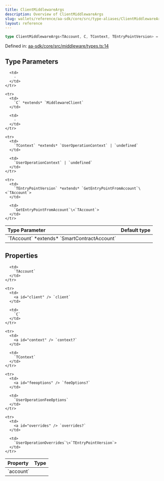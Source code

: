 ```yaml
---
title: ClientMiddlewareArgs
description: Overview of ClientMiddlewareArgs
slug: wallets/reference/aa-sdk/core/src/type-aliases/ClientMiddlewareArgs
layout: reference
---
```


```ts
type ClientMiddlewareArgs<TAccount, C, TContext, TEntryPointVersion> = object;
```

Defined in: [aa-sdk/core/src/middleware/types.ts:14](https://github.com/alchemyplatform/aa-sdk/blob/5b9429f0f16dcd4ff822527b8de589e19e88faa7/aa-sdk/core/src/middleware/types.ts#L14)

## Type Parameters

<table>
  <thead>
    <tr>
      <th align="left">Type Parameter</th>
      <th align="left">Default type</th>
    </tr>
  </thead>

  <tbody>
    <tr>
      <td>
        `TAccount` *extends* `SmartContractAccount`
      </td>

      <td>
        ‐
      </td>
    </tr>

    <tr>
      <td>
        `C` *extends* `MiddlewareClient`
      </td>

      <td>
        ‐
      </td>
    </tr>

    <tr>
      <td>
        `TContext` *extends* `UserOperationContext` | `undefined`
      </td>

      <td>
        `UserOperationContext` | `undefined`
      </td>
    </tr>

    <tr>
      <td>
        `TEntryPointVersion` *extends* `GetEntryPointFromAccount`\<`TAccount`>
      </td>

      <td>
        `GetEntryPointFromAccount`\<`TAccount`>
      </td>
    </tr>

  </tbody>
</table>

## Properties

<table>
  <thead>
    <tr>
      <th align="left">Property</th>
      <th align="left">Type</th>
    </tr>
  </thead>

  <tbody>
    <tr>
      <td>
        <a id="account" /> `account`
      </td>

      <td>
        `TAccount`
      </td>
    </tr>

    <tr>
      <td>
        <a id="client" /> `client`
      </td>

      <td>
        `C`
      </td>
    </tr>

    <tr>
      <td>
        <a id="context" /> `context?`
      </td>

      <td>
        `TContext`
      </td>
    </tr>

    <tr>
      <td>
        <a id="feeoptions" /> `feeOptions?`
      </td>

      <td>
        `UserOperationFeeOptions`
      </td>
    </tr>

    <tr>
      <td>
        <a id="overrides" /> `overrides?`
      </td>

      <td>
        `UserOperationOverrides`\<`TEntryPointVersion`>
      </td>
    </tr>

  </tbody>
</table>
